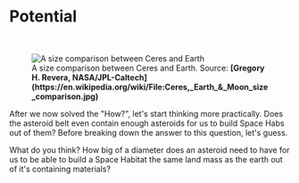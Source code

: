 
# Potential

<br/>
<figure>
<Image src={require(".//../../../resources/images/ceres.png")} alt="A size comparison between Ceres and Earth" />
<figcaption>A size comparison between Ceres and Earth. Source: <strong>[Gregory H. Revera, NASA/JPL-Caltech](https://en.wikipedia.org/wiki/File:Ceres,_Earth_&_Moon_size_comparison.jpg)</strong></figcaption>
</figure>

After we now solved the "How?", let's start thinking more practically. Does the asteroid belt even contain enough asteroids for us to build Space Habs out of them? Before breaking down the answer to this question, let's guess.

What do you think? How big of a diameter does an asteroid need to have for us to be able to build a Space Habitat the same land mass as the earth out of it's containing materials?

